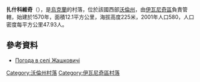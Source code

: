 {{coord|50|40|0|N|24|29|29|E|scale:30000|display=title}}

'''扎什科維奇'''（{{lang-uk|Жашковичі}}），是[[烏克蘭|烏克蘭]]的村落，位於該國西部[[沃倫州|沃倫州]]，由[[伊瓦尼奇區|伊瓦尼奇區]]負責管轄，始建於1570年，面積12.1平方公里，海拔高度225米，2001年人口580，人口密度每平方公里47.93人。

==參考資料==
* [http://weather.in.ua/ua/volynskaja/7678 Погода в селі Жашковичі] {{Wayback|url=http://weather.in.ua/ua/volynskaja/7678 |date=20111219115719 }}

[[Category:沃倫州村落|Category:沃倫州村落]]
[[Category:伊瓦尼奇區村落|Category:伊瓦尼奇區村落]]


{{Volyn-geo-stub}}